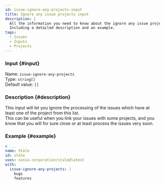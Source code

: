 ```yaml
---
id: issue-ignore-any-projects-input
title: Ignore any issue projects input
description: |
  All the information you need to know about the ignore any issue projects input.
  Including a detailed description and an example.
tags:
  - Issues
  - Inputs
  - Projects
---
```


### Input {#input}

Name: `issue-ignore-any-projects`  
Type: `string[]`  
Default value: `[]`

### Description {#description}

This input will let you ignore the processing of the issues which have at least one of the project from this list.  
This can be useful when you link your issues with some projects, and you know that you will for sure close or at least process the issues very soon.

### Example {#example}

```yml {6-8}
# ...
name: Stale
id: stale
uses: sonia-corporation/stale@latest
with:
  issue-ignore-any-projects: |
    bugs
    features
```
